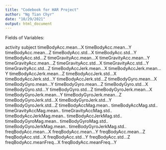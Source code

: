 ```yaml
---
title: "Codebook for HAR Project"
author: "Ng Tian Chyr"
date: "10/29/2021"
output: html_document
---
```


Fields of Variables:

activity
subject
timeBodyAcc.mean...X
timeBodyAcc.mean...Y
timeBodyAcc.mean...Z
timeBodyAcc.std...X
timeBodyAcc.std...Y
timeBodyAcc.std...Z
timeGravityAcc.mean...X
timeGravityAcc.mean...Y
timeGravityAcc.mean...Z
timeGravityAcc.std...X
timeGravityAcc.std...Y
timeGravityAcc.std...Z
timeBodyAccJerk.mean...X
timeBodyAccJerk.mean...Y
timeBodyAccJerk.mean...Z
timeBodyAccJerk.std...X
timeBodyAccJerk.std...Y
timeBodyAccJerk.std...Z
timeBodyGyro.mean...X
timeBodyGyro.mean...Y
timeBodyGyro.mean...Z
timeBodyGyro.std...X
timeBodyGyro.std...Y
timeBodyGyro.std...Z
timeBodyGyroJerk.mean...X
timeBodyGyroJerk.mean...Y
timeBodyGyroJerk.mean...Z
timeBodyGyroJerk.std...X
timeBodyGyroJerk.std...Y
timeBodyGyroJerk.std...Z
timeBodyAccMag.mean..
timeBodyAccMag.std..
timeGravityAccMag.mean..
timeGravityAccMag.std..
timeBodyAccJerkMag.mean..
timeBodyAccJerkMag.std..
timeBodyGyroMag.mean..
timeBodyGyroMag.std..
timeBodyGyroJerkMag.mean..
timeBodyGyroJerkMag.std..
freqBodyAcc.mean...X
freqBodyAcc.mean...Y
freqBodyAcc.mean...Z
freqBodyAcc.std...X
freqBodyAcc.std...Y
freqBodyAcc.std...Z
freqBodyAcc.meanFreq...X
freqBodyAcc.meanFreq...Y

